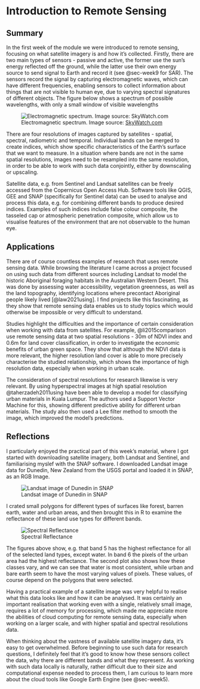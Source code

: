 # Introduction to Remote Sensing

## Summary

In the first week of the module we were introduced to remote sensing, focusing on what satellite imagery is and how it's collected. Firstly, there are two main types of sensors - passive and active, the former use the sun's energy reflected off the ground, while the latter use their own energy source to send signal to Earth and record it (see @sec-week9 for SAR). The sensors record the signal by capturing electromagnetic waves, which can have different frequencies, enabling sensors to collect information about things that are not visible to human eye, due to varying spectral signatures of different objects. The figure below shows a spectrum of possible wavelengths, with only a small window of visible wavelengths

![Electromagnetic spectrum. Image source: [SkyWatch.com](skywatch.com)](res/electromagneticspectrum.png)

There are four resolutions of images captured by satellites - spatial, spectral, radiometric and temporal. Individual bands can be merged to create indices, which show specific characteristics of the Earth's surface that we want to measure. In a situation where bands are not in the same spatial resolutions, images need to be resampled into the same resolution, in order to be able to work with such data conjointly, either by downscaling or upscaling.

Satellite data, e.g. from Sentinel and Landsat satellites can be freely accessed from the Copernicus Open Access Hub. Software tools like QGIS, GEE and SNAP (specifically for Sentinel data) can be used to analyse and process this data, e.g. for combining different bands to produce desired indices. Examples of such indices include false colour composite, the tasseled cap or atmospheric penetration composite, which allow us to visualise features of the environment that are not observable to the human eye.

## Applications

There are of course countless examples of research that uses remote sensing data. While browsing the literature I came across a project focused on using such data from different sources including Landsat to model the historic Aboriginal foraging habitats in the Australian Western Desert. This was done by assessing water accessibility, vegetation greenness, as well as the land topography, identifying locations where precontact Aboriginal people likely lived [@law2021using]. I find projects like this fascinating, as they show that remote sensing data enables us to study topics which would otherwise be impossible or very difficult to understand.

Studies highlight the difficulties and the importance of certain consideration when working with data from satellites. For example, @li2015comparison use remote sensing data at two spatial resolutions - 30m of NDVI index and 0.6m for land cover classification, in order to investigate the economic benefits of urban green space. They show that although the NDVI data is more relevant, the higher resolution land cover is able to more precisely characterise the studied relationship, which shows the importance of high resolution data, especially when working in urban scale.

The consideration of spectral resolutions for research likewise is very relevant. By using hyperspectral images at high spatial resolution @taherzadeh2011using have been able to develop a model for classifying urban materials in Kuala Lumpur. The authors used a Support Vector Machine for this, showing different predictive ability for different urban materials. The study also then used a Lee filter method to smooth the image, which improved the model's predictions.

## Reflections

I particularly enjoyed the practical part of this week's material, where I got started with downloading satellite imagery, both Landsat and Sentinel, and familiarising myslef with the SNAP software. I downloaded Landsat image data for Dunedin, New Zealand from the USGS portal and loaded it in SNAP, as an RGB Image.

![Landsat image of Dunedin in SNAP](res/snap.png)

I crated small polygons for different types of surfaces like forest, barren earth, water and urban areas, and then brought this in R to examine the reflectance of these land use types for different bands.

![Spectral Reflectance](res/spectral_reflectance.png)

The figures above show, e.g. that band 5 has the highest reflectance for all of the selected land types, except water. In band 6 the pixels of the urban area had the highest reflectance. The second plot also shows how these classes vary, and we can see that water is most consistent, while urban and bare earth seem to have the most varying values of pixels. These values, of course depend on the polygons that were selected.

Having a practical example of a satellite image was very helpful to realise what this data looks like and how it can be analysed. It was certainly an important realisation that working even with a single, relatively small image, requires a lot of memory for processing, which made me appreciate more the abilities of cloud computing for remote sensing data, especially when working on a larger scale, and with higher spatial and spectral resolutions data.

When thinking about the vastness of available satellite imagery data, it's easy to get overwhelmed. Before beginning to use such data for research questions, I definitely feel that it's good to know how these sensors collect the data, why there are different bands and what they represent. As working with such data locally is naturally, rather difficult due to their size and computational expense needed to process them, I am curious to learn more about the cloud tools like Google Earth Engine (see @sec-week5).
